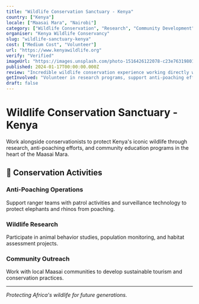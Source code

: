 ```yaml
---
title: "Wildlife Conservation Sanctuary - Kenya"
country: ["Kenya"]
locale: ["Maasai Mara", "Nairobi"]
category: ["Wildlife Conservation", "Research", "Community Development"]
organiser: "Kenya Wildlife Conservancy"
slug: "wildlife-sanctuary-kenya"
cost: ["Medium Cost", "Volunteer"]
url: "https://www.kenyawildlife.org"
verify: "Verified"
imageUrl: "https://images.unsplash.com/photo-1516426122078-c23e76319801?w=1200&h=600&fit=crop"
published: 2024-01-17T00:00:00.000Z
review: "Incredible wildlife conservation experience working directly with elephants, lions, and other African wildlife in their natural habitat."
getInvolved: "Volunteer in research programs, support anti-poaching efforts, or contribute to community education initiatives."
draft: false
---
```


# Wildlife Conservation Sanctuary - Kenya

Work alongside conservationists to protect Kenya's iconic wildlife through research, anti-poaching efforts, and community education programs in the heart of the Maasai Mara.

## 🦁 Conservation Activities

### Anti-Poaching Operations
Support ranger teams with patrol activities and surveillance technology to protect elephants and rhinos from poaching.

### Wildlife Research
Participate in animal behavior studies, population monitoring, and habitat assessment projects.

### Community Outreach
Work with local Maasai communities to develop sustainable tourism and conservation practices.

---

*Protecting Africa's wildlife for future generations.*
